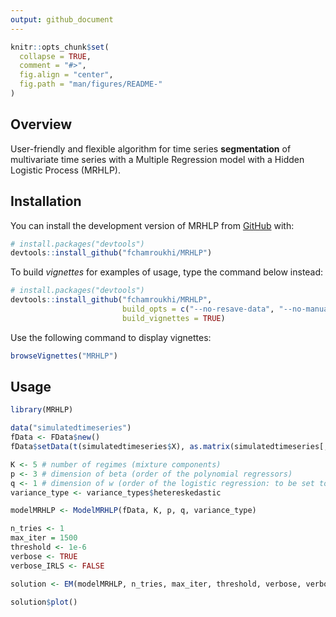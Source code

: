 ```yaml
---
output: github_document
---
```


<!-- README.md is generated from README.Rmd. Please edit that file -->

```r
knitr::opts_chunk$set(
  collapse = TRUE,
  comment = "#>",
  fig.align = "center",
  fig.path = "man/figures/README-"
)
```
## Overview

<!-- badges: start -->
<!-- badges: end -->

User-friendly and flexible algorithm for time series **segmentation** of multivariate time series with a Multiple Regression model with a Hidden Logistic Process (MRHLP).

## Installation

You can install the development version of MRHLP from [GitHub](https://github.com/) with:

```r
# install.packages("devtools")
devtools::install_github("fchamroukhi/MRHLP")
```

To build *vignettes* for examples of usage, type the command below instead:

```r
# install.packages("devtools")
devtools::install_github("fchamroukhi/MRHLP", 
                         build_opts = c("--no-resave-data", "--no-manual"), 
                         build_vignettes = TRUE)
```

Use the following command to display vignettes:

```r
browseVignettes("MRHLP")
```

## Usage

```r
library(MRHLP)

data("simulatedtimeseries")
fData <- FData$new()
fData$setData(t(simulatedtimeseries$X), as.matrix(simulatedtimeseries[, 2:ncol(simulatedtimeseries)]))

K <- 5 # number of regimes (mixture components)
p <- 3 # dimension of beta (order of the polynomial regressors)
q <- 1 # dimension of w (order of the logistic regression: to be set to 1 for segmentation)
variance_type <- variance_types$hetereskedastic

modelMRHLP <- ModelMRHLP(fData, K, p, q, variance_type)

n_tries <- 1
max_iter = 1500
threshold <- 1e-6
verbose <- TRUE
verbose_IRLS <- FALSE

solution <- EM(modelMRHLP, n_tries, max_iter, threshold, verbose, verbose_IRLS)

solution$plot()
```
